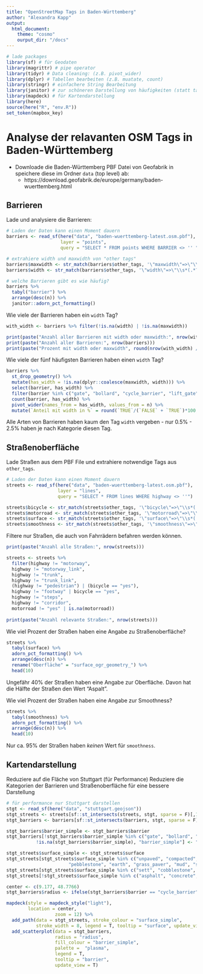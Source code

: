 ```yaml
---
title: "OpenStreetMap Tags in Baden-Württemberg"
author: "Alexandra Kapp"
output:
  html_document:
    theme: "cosmo"
    ourput_dir: "/docs"
---
```


```r
# lade packages
library(sf) # für Geodaten 
library(magrittr) # pipe operator
library(tidyr) # Data cleaning: (z.B. pivot_wider)
library(dplyr) # Tabellen bearbeiten (z.B. muatate, count)
library(stringr) # einfachere String Bearbeitung
library(janitor) # zur schöneren Darstellung von häufigkeiten (statt table())
library(mapdeck) # für Kartendarstellung
library(here)
source(here("R", "env.R"))
set_token(mapbox_key)
```

# Analyse der relavanten OSM Tags in Baden-Württemberg

- Downloade die Baden-Württemberg PBF Datei von Geofabrik in speichere diese im Ordner `data` (top level) ab: 
  - https://download.geofabrik.de/europe/germany/baden-wuerttemberg.html

## Barrieren 

Lade und analysiere die Barrieren:

```r
# Laden der Daten kann einen Moment dauern
barriers <- read_sf(here("data", "baden-wuerttemberg-latest.osm.pbf"), 
                    layer = "points",
                    query = "SELECT * FROM points WHERE BARRIER <> '' ")

# extrahiere width und maxwidth von "other tags"
barriers$maxwidth <- str_match(barriers$other_tags, '\"maxwidth\"=>\"\\s*(.*?)\\s*\"')[,2]
barriers$width <- str_match(barriers$other_tags, '\"width\"=>\"\\s*(.*?)\\s*\"')[,2]

# welche Barrieren gibt es wie häufig?
barriers %>% 
  tabyl("barrier") %>% 
  arrange(desc(n)) %>% 
  janitor::adorn_pct_formatting()
```

Wie viele der Barrieren haben ein `width` Tag?

```r
with_width <- barriers %>% filter(!is.na(width) | !is.na(maxwidth))

print(paste("Anzahl aller Barrieren mit width oder maxwidth:", nrow(with_width)))
print(paste("Anzahl aller Barrieren:", nrow(barriers)))
print(paste("Prozent mit width oder maxwidth", round(nrow(with_width) / nrow(barriers) * 100, 1), "%"))
```

Wie viele der fünf häufigsten Barrieren haben einen `width` Tag?
```r
barriers %>% 
  st_drop_geometry() %>% 
  mutate(has_width = !is.na(dplyr::coalesce(maxwidth, width))) %>% 
  select(barrier, has_width) %>% 
  filter(barrier %in% c("gate", "bollard", "cycle_barrier", "lift_gate", "block")) %>% 
  count(barrier, has_width) %>% 
  pivot_wider(names_from = has_width, values_from = n) %>% 
  mutate(`Anteil mit width in %` = round(`TRUE`/(`FALSE` + `TRUE`)*100, 1))
```

Alle Arten von Barrieren haben kaum den Tag `width` vergeben - nur 0.5% - 2.5% haben je nach Kategorie diesen Tag.

## Straßenoberfläche

Lade Straßen aus dem PBF File und extrahiere notwendige Tags aus `other_tags`.

```r
# Laden der Daten kann einen Moment dauern
streets <- read_sf(here("data", "baden-wuerttemberg-latest.osm.pbf"), 
                   layer = "lines",
                   query = "SELECT * FROM lines WHERE highway <> ''")

streets$bicycle <- str_match(streets$other_tags, '\"bicycle\"=>\"\\s*(.*?)\\s*\"')[,2]
streets$motorroad <- str_match(streets$other_tags, '\"motorroad\"=>\"\\s*(.*?)\\s*\"')[,2]
streets$surface <- str_match(streets$other_tags, '\"surface\"=>\"\\s*(.*?)\\s*\"')[,2]
streets$smoothness <- str_match(streets$other_tags, '\"smoothness\"=>\"\\s*(.*?)\\s*\"')[,2]
```

Filtere nur Straßen, die auch von Fahrrädern befahren werden können.

```r
print(paste("Anzahl alle Straßen:", nrow(streets)))

streets <- streets %>% 
  filter(highway != "motorway",
  highway != "motorway_link",
  highway != "trunk",
  highway != "trunk_link",
  (highway != "pedestrian") | (bicycle == "yes"),
  highway != "footway" | bicycle == "yes",
  highway != "steps",
  highway != "corridor",
  motorroad != "yes" | is.na(motorroad))
  
print(paste("Anzahl relevante Straßen:", nrow(streets)))
```

Wie viel Prozent der Straßen haben eine Angabe zu Straßenoberfläche?

```r
streets %>% 
  tabyl(surface) %>% 
  adorn_pct_formatting() %>% 
  arrange(desc(n)) %>% 
  rename("Oberfläche" = "surface_ogr_geometry_") %>% 
  head(10)
```

Ungefähr 40% der Straßen haben eine Angabe zur Oberfläche. Davon hat die Hälfte der Straßen den Wert "Aspalt".

Wie viel Prozent der Straßen haben eine Angabe zur Smoothness?

```r
streets %>% 
  tabyl(smoothness) %>% 
  adorn_pct_formatting() %>% 
  arrange(desc(n)) %>% 
  head(10)
```

Nur ca. 95% der Straßen haben *keinen* Wert für `smoothness`.

## Kartendarstellung

Reduziere auf die Fläche von Stuttgart (für Performance)
Reduziere die Kategorien der Barrieren und Straßenoberfläche für eine bessere Darstellung

```r
# für performance nur Stuttgart darstellen
stgt <- read_sf(here("data", "stuttgart.geojson"))
stgt_streets <- streets[sf::st_intersects(streets, stgt, sparse = F)[,1], ]
stgt_barriers <- barriers[sf::st_intersects(barriers, stgt, sparse = F)[,1], ]

stgt_barriers$barrier_simple <- stgt_barriers$barrier
stgt_barriers[!stgt_barriers$barrier_simple %in% c("gate", "bollard", "cycle_barrier", "lift_gate", "block") &
           !is.na(stgt_barriers$barrier_simple), "barrier_simple"] <- "other"

stgt_streets$surface_simple <- stgt_streets$surface
stgt_streets[stgt_streets$surface_simple %in% c("unpaved", "compacted", "fine_gravel", "rock", "grass", "ground", "gravel", "dirt",
                       "pebblestone", "earth", "grass_paver", "mud", "sand", "woodchips"), "surface_simple"] <- "unpaved"
stgt_streets[stgt_streets$surface_simple %in% c("sett", "cobblestone", "unhewn_cobblestone"), "surface_simple"] <- "cobblestone"
stgt_streets[!stgt_streets$surface_simple %in% c("asphalt", "concrete", "paved", "paving_stopnes", "unpaved", "cobblestone") & !is.na(stgt_streets$surface_simple), "surface_simple"] <- "other"
```


```r
center <- c(9.177, 48.7766)
stgt_barriers$radius <- ifelse(stgt_barriers$barrier == "cycle_barrier", 10, 5) # mache cycle_barriers größer

mapdeck(style = mapdeck_style("light"),
        location = center,
                  zoom = 12) %>%
  add_path(data = stgt_streets, stroke_colour = "surface_simple",
           stroke_width = 8, legend = T, tooltip = "surface", update_view = F) %>%
  add_scatterplot(data = stgt_barriers,
                  radius = "radius",
                  fill_colour = "barrier_simple",
                  palette =  "plasma",
                  legend = T,
                  tooltip = "barrier",
                  update_view = T)
```


